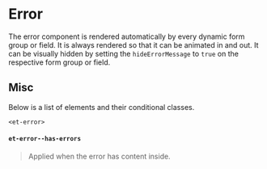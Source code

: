 
<Meta title="Components/Forms/Error" />

# Error

The error component is rendered automatically by every dynamic form group or field.
It is always rendered so that it can be animated in and out.
It can be visually hidden by setting the `hideErrorMessage` to `true` on the respective form group or field.

## Misc

Below is a list of elements and their conditional classes.

`<et-error>`

#### `et-error--has-errors`

> Applied when the error has content inside.
